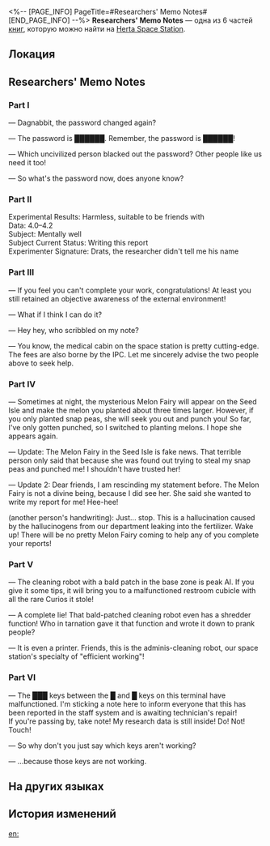 <%-- [PAGE_INFO]
PageTitle=#Researchers' Memo Notes#
[END_PAGE_INFO] --%>
{{Дополнить}}
{{Книга Инфобокс
|id           = 141
|partIds      = 190287;190288;190289;190290;190291;190292
|Название     = 
|Изображение  = Записи с КСГ.png
|Мир          = Herta Space Station
|Томов        = 6
|Автор        = <!--нужно добавить-->
|Описание     = Notes that researchers in the space station use to leave messages to each other.
|Том1         = {{tx}}
|Источник1    = {{tx|Отсутствует источник}}
|Том2         = {{tx}}
|Источник2    = {{tx|Отсутствует источник}}
|Том3         = {{tx}}
|Источник3    = {{tx|Отсутствует источник}}
|Том4         = {{tx}}
|Источник4    = {{tx|Отсутствует источник}}
|Том5         = {{tx}}
|Источник5    = {{tx|Отсутствует источник}}
|Том6         = {{tx}}
|Источник6    = {{tx|Отсутствует источник}}
|Персонажи    = 
|Фракции      = Interastral Peace Corporation
}}
'''Researchers' Memo Notes''' — одна из 6 частей [[Книги|книг]], которую можно найти на [[Herta Space Station]].

==Локация==
{{Отметка карты|<!--название карты-->|<!--id отметки-->}}

==Researchers' Memo Notes==
===Part I===
&mdash; Dagnabbit, the password changed again?

&mdash; The password is ██████. Remember, the password is ██████!

&mdash; Which uncivilized person blacked out the password? Other people like us need it too!

&mdash; So what's the password now, does anyone know?

===Part II===
Experimental Results: Harmless, suitable to be friends with<br />
Data: 4.0–4.2<br />
Subject: Mentally well<br />
Subject Current Status: Writing this report<br />
Experimenter Signature: Drats, the researcher didn't tell me his name

===Part III===
&mdash; If you feel you can't complete your work, congratulations! At least you still retained an objective awareness of the external environment!

&mdash; What if I think I can do it?

&mdash; Hey hey, who scribbled on my note?

&mdash; You know, the medical cabin on the space station is pretty cutting-edge. The fees are also borne by the IPC. Let me sincerely advise the two people above to seek help.

===Part IV===
&mdash; Sometimes at night, the mysterious Melon Fairy will appear on the Seed Isle and make the melon you planted about three times larger. However, if you only planted snap peas, she will seek you out and punch you! So far, I've only gotten punched, so I switched to planting melons. I hope she appears again.

&mdash; Update: The Melon Fairy in the Seed Isle is fake news. That terrible person only said that because she was found out trying to steal my snap peas and punched me! I shouldn't have trusted her!

&mdash; Update 2: Dear friends, I am rescinding my statement before. The Melon Fairy is not a divine being, because I did see her. She said she wanted to write my report for me! Hee-hee!

(another person's handwriting): Just... stop. This is a hallucination caused by the hallucinogens from our department leaking into the fertilizer. Wake up! There will be no pretty Melon Fairy coming to help any of you complete your reports!

===Part V===
&mdash; The cleaning robot with a bald patch in the base zone is peak AI. If you give it some tips, it will bring you to a malfunctioned restroom cubicle with all the rare Curios it stole!

&mdash; A complete lie! That bald-patched cleaning robot even has a shredder function! Who in tarnation gave it that function and wrote it down to prank people?

&mdash; It is even a printer. Friends, this is the adminis-cleaning robot, our space station's specialty of "efficient working"!

===Part VI===
&mdash; The ███ keys between the █ and █ keys on this terminal have malfunctioned. I'm sticking a note here to inform everyone that this has been reported in the staff system and is awaiting technician's repair!<br />
If you're passing by, take note! My research data is still inside! Do! Not! Touch!

&mdash; So why don't you just say which keys aren't working?

&mdash; ...because those keys are not working.

==На других языках==
{{На других языках
|en   = Researchers' Memo Notes
|zhs  = 科员们的留言便条
|zht  = 組員們的留言便條
|ja   = スタッフたちの伝言のメモ
|ko   = 연구원들의 남김말 메모
|es   = Notas de los investigadores
|fr   = Notes de service des chercheurs
|ru   = Записи исследователей
|th   = โน้ตของเหล่านักวิจัย
|vi   = Tin Nhắn Của Nhà Nghiên Cứu
|de   = Notizen der Forscher
|id   = Catatan Memo Peneliti
|pt   = Anotações dos Pesquisadores
}}

==История изменений==
{{История изменений|3.5}}

[[en:]]